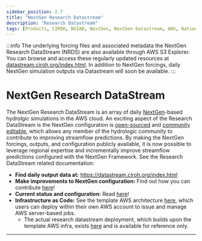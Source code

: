 ```yaml
---
sidebar_position: 2.7
title: "NextGen Research Datastream"
description: "Research Datastream"
tags: [Products, CIROH, NGIAB, NextGen, NextGen Datastream, AWS, National Water Model]
---
```


:::info
The underlying forcing files and associated metadata the NextGen Research DataStream (NRDS) are also available through AWS S3 Explorer. You can browse and access these regularly updated resources at [datastream.ciroh.org/index.html](http://datastream.ciroh.org/index.html). In addition to NextGen forcings, daily NextGen simulation outputs via Datastream will soon be available.
:::

<!--:::info
Daily outputs from the NextGen Research DataStream (NRDS) are now available for browsing online! Visit http://nrds.ciroh.org/apps/ngiab/datastream/ to see them.

The underlying forcing files and associated metadata for NRDS are also available through our AWS S3 Explorer. You can browse and access these regularly updated resources at [datastream.ciroh.org/index.html](http://datastream.ciroh.org/index.html).
:::-->

# NextGen Research DataStream
The NextGen Research DataStream is an array of daily [NextGen](https://github.com/NOAA-OWP/ngen)-based hydrolgic simulations in the AWS cloud. An exciting aspect of the Research DataStream is the NextGen configuration is [open-sourced](https://github.com/CIROH-UA/ngen-datastream/tree/main/research_datastream/configuration) and [community editable](https://github.com/CIROH-UA/ngen-datastream/blob/main/research_datastream/CONTRIBUTE.md), which allows any member of the hydrologic community to contribute to improving streamflow predictions. By making the NextGen forcings, outputs, and configuration publicly available, it is now possible to leverage regional expertise and incrementally improve streamflow predictions configured with the NextGen Framework. 
See the Research DataStream related documentation:
* **Find daily output data at:** https://datastream.ciroh.org/index.html
* **Make improvements to NextGen configuration:**
Find out how you can contribute [here](https://github.com/CIROH-UA/ngen-datastream/blob/main/research_datastream/CONTRIBUTE.md)!
* **Current status and configuration:** Read [here](https://github.com/CIROH-UA/ngen-datastream/blob/main/research_datastream/STATUS_AND_METADATA.md)!
* **Infrastructure as Code:** See the template AWS architecture [here](https://github.com/CIROH-UA/ngen-datastream/blob/main/research_datastream/terraform/ARCHITECTURE.md), which users can deploy within their own AWS account to issue and manage AWS server-based jobs. 
  * The actual research datastream deployment, which builds upon the template AWS infra, exists [here](https://github.com/CIROH-UA/ngen-datastream/tree/main/research_datastream/terraform_community) and is available for reference only.

---


<DocCardList />